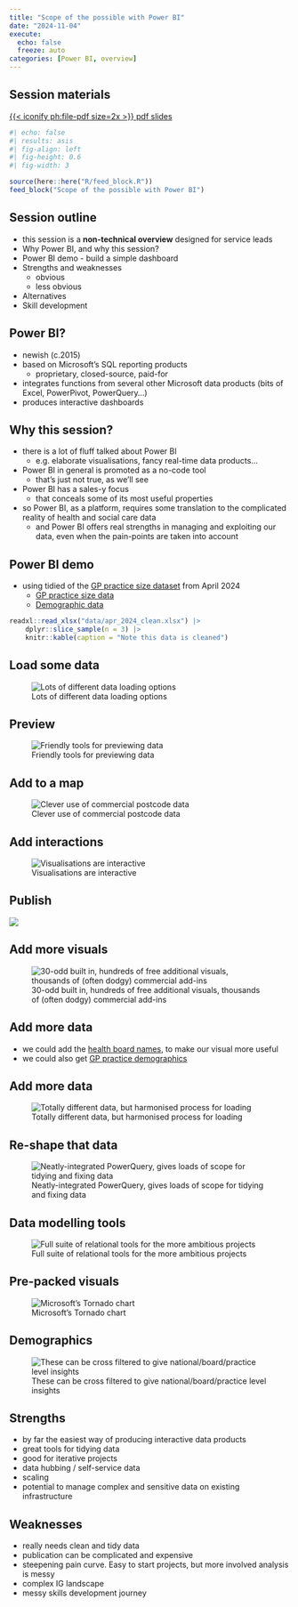 ---
title: "Scope of the possible with Power BI"
date: "2024-11-04"
execute: 
  echo: false
  freeze: auto
categories: [Power BI, overview]
---

::: {.callout-note collapse="false" appearance="default" icon="true"}
## Session materials

[{{< iconify ph:file-pdf size=2x >}} pdf slides](src/scope_of_the_possible_with_power_bi.pdf)
:::

```{r}
#| echo: false
#| results: asis
#| fig-align: left
#| fig-height: 0.6
#| fig-width: 3

source(here::here("R/feed_block.R"))
feed_block("Scope of the possible with Power BI")

```

## Session outline

-   this session is a **non-technical overview** designed for service leads
-   Why Power BI, and why this session?
-   Power BI demo - build a simple dashboard
-   Strengths and weaknesses
    -   obvious
    -   less obvious
-   Alternatives
-   Skill development

## Power BI?

-   newish (c.2015)
-   based on Microsoft's SQL reporting products
    -   proprietary, closed-source, paid-for
-   integrates functions from several other Microsoft data products (bits of Excel, PowerPivot, PowerQuery…)
-   produces interactive dashboards

## Why this session?

-   there is a lot of fluff talked about Power BI
    -   e.g. elaborate visualisations, fancy real-time data products...
-   Power BI in general is promoted as a no-code tool
    -   that's just not true, as we'll see
-   Power BI has a sales-y focus
    -   that conceals some of its most useful properties
-   so Power BI, as a platform, requires some translation to the complicated reality of health and social care data
    -   and Power BI offers real strengths in managing and exploiting our data, even when the pain-points are taken into account

## Power BI demo

-   using tidied of the [GP practice size dataset](https://www.opendata.nhs.scot/dataset/gp-practice-contact-details-and-list-sizes) from April 2024
    -   [GP practice size data](%22data/apr_2024_clean.xlsx%22)
    -   [Demographic data](%22data/3%20-%20demographics.csv%22)

```{r}
readxl::read_xlsx("data/apr_2024_clean.xlsx") |>
    dplyr::slice_sample(n = 3) |>
    knitr::kable(caption = "Note this data is cleaned")
```

## Load some data

![Lots of different data loading options](../src/images/clipboard-1095239384.png)

## Preview

![Friendly tools for previewing data](../src/images/clipboard-570198799.png)

## Add to a map

![Clever use of commercial postcode data](../src/images/clipboard-1608638999.png)

## Add interactions

![Visualisations are interactive](../src/images/clipboard-1372596463.png)

## Publish

![](../src/images/clipboard-3096192703.png)

## Add more visuals

![30-odd built in, hundreds of free additional visuals, thousands of (often dodgy) commercial add-ins](../src/images/clipboard-2549253369.png)

## Add more data

-   we could add the [health board names](https://www.opendata.nhs.scot/dataset/geography-codes-and-labels/resource/652ff726-e676-4a20-abda-435b98dd7bdc), to make our visual more useful
-   we could also get [GP practice demographics](https://www.opendata.nhs.scot/dataset/gp-practice-populations)

## Add more data

![Totally different data, but harmonised process for loading](../src/images/clipboard-2157605622.png)

## Re-shape that data

![Neatly-integrated PowerQuery, gives loads of scope for tidying and fixing data](../src/images/clipboard-256142195.png)

## Data modelling tools

![Full suite of relational tools for the more ambitious projects](../src/images/clipboard-1503081705.png)

## Pre-packed visuals

![Microsoft's Tornado chart](../src/images/clipboard-3368145622.png)

## Demographics

![These can be cross filtered to give national/board/practice level insights](../src/images/clipboard-3099396019.png)

## Strengths

-   by far the easiest way of producing interactive data products
-   great tools for tidying data
-   good for iterative projects
-   data hubbing / self-service data
-   scaling
-   potential to manage complex and sensitive data on existing infrastructure

## Weaknesses

-   really needs clean and tidy data
-   publication can be complicated and expensive
-   steepening pain curve. Easy to start projects, but more involved analysis is messy
-   complex IG landscape
-   messy skills development journey
